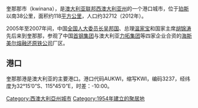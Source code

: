 奎那那市（kwinana），是[[澳大利亚|澳大利亚联邦]][[西澳大利亚州|西澳大利亚州]]的一个港口城市，位于[[珀斯|珀斯]]以南38公里，面积约118[[平方公里|平方公里]]，人口约32712（2012年）。

2005年至2007年间，中国[[全国人大委员长|全国人大委员长]][[吴邦国|吴邦国]]、总理[[温家宝|温家宝]]和国家主席[[胡锦涛|胡锦涛]]先后来到奎那那，参观了中国[[首钢集团|首钢集团]]与澳大利亚[[力拓集团|力拓集团]]等四家企业合资的[[海斯美尔熔融还原铁公司|海斯美尔熔融还原铁公司]]厂区。

== 港口 ==
奎那那港是澳大利亚的主要港口。港口代码AUKWI，缩写KWI，编码3237，经纬度为32°15’0”S、115°45’0”E，时差：-10:00。

[[Category:西澳大利亞州城市|Category:西澳大利亞州城市]]
[[Category:1954年建立的聚居地|Category:1954年建立的聚居地]]